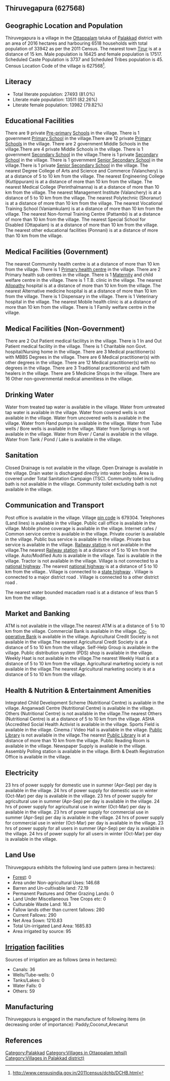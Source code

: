 {{Infobox settlement
| name=Thiruvegapura
| native_name=
| native_name_lang=
| other_name=
| nickname=
| settlement_type=Village
| image_skyline=
| image_alt=
| image_caption=
| pushpin_map=India Kerala
| pushpin_label_position=right
| pushpin_map_alt=
| pushpin_map_caption=Location in Kerala, India
| latd=
| latm=
| lats=
| latNS=
| longd=
| longm=
| longs=
| longEW=
| coordinates_display=inline,title
| subdivision_type=Country
| subdivision_name={{flag|India}}
| subdivision_type1=[[States and territories of India|State]]
| subdivision_name1=Kerala 
| subdivision_type2=[[List of districts of India|District]]
| subdivision_name2=Palakkad
| subdivision_type3=Tahsil
| subdivision_name3=Ottappalam
| website=
| established_title=<!-- Established -->
| established_date=
| founder=
| named_for=
| government_type=
| governing_body=
| unit_pref=Metric=
| area_footnotes=
| area_rank=
| area_total_km2=20.16
| elevation_footnotes=
| elevation_m=
| population_total=33942
| population_as_of=2011
| population_rank=
| population_density_km2=1683
| population_demonym=
| population_footnotes=
| demographics_type1=Languages
| demographics1_title1=Official
| demographics1_info1=[[Malayalam language|Malayalam]]
| timezone1=[[Indian Standard Time|IST]]
| utc_offset1==+5:30
| postal_code_type=[[Postal Index Number|PIN]]
| postal_code=679304
| area_code_type=Telephone code
| area_code=
| registration_plate=
| blank1_name_sec1=Nearest city
| blank1_info_sec1=[[Tirur]]
| blank2_name_sec1=[[Human sex ratio|Sex ratio]]
| blank2_info_sec1=1066 [[male|♂]]/[[female|♀]]
| blank3_name_sec1=Literacy
| blank3_info_sec1=81.0%
| blank1_name_sec2=[[2011 Census of India|2011 census]] code
| blank1_info_sec2=627568
| footnotes=
}}

== Thiruvegapura (627568) ==

== Geographic Location and Population ==

Thiruvegapura is a village in the [[Ottappalam]] taluka of [[Palakkad]] district with an area of 2016 hectares and harbouring 6518 households with total population of 33942 as per the 2011 Census. The nearest town [[Tirur]] is at a distance of 15 km. Male population is 16425 and female population is 17517. Scheduled Caste Population is 3737 and Scheduled Tribes population is 45. Census Location Code of the village is 627568<ref>http://www.censusindia.gov.in/2011census/dchb/DCHB.html</ref>.


== Literacy ==  
* Total literate population: 27493 (81.0%)
* Literate male population: 13511 (82.26%)
* Literate female population: 13982 (79.82%)


== Educational Facilities ==  
There are 9 private [[Pre-primary]] [[School]]s in the village.
There is 1 government [[Primary School]] in the village.There are 12 private [[Primary School]]s in the village.
There are 2 government Middle Schools in the village.There are 4 private Middle Schools in the village.
There is 1 government [[Secondary School]] in the village.There is 1 private [[Secondary School]] in the village.
There is 1 government [[Senior Secondary School]] in the village.There is 1 private [[Senior Secondary School]] in the village.
The nearest Degree College of Arts and Science and Commerce (Valanchery) is at a distance of 5 to 10 km from the village.
The nearest Engineering College (Kuttippuram) is at a distance of more than 10 km from the village.
The nearest Medical College (Perinthalmanna) is at a distance of more than 10 km from the village.
The nearest Management Institute (Valanchery) is at a distance of 5 to 10 km from the village.
The nearest Polytechnic (Shoranur) is at a distance of more than 10 km from the village.
The nearest Vocational Training School (Vaniamkulam) is at a distance of more than 10 km from the village.
The nearest Non-formal Training Centre (Pattambi) is at a distance of more than 10 km from the village.
The nearest Special School for Disabled (Ottapalam) is at a distance of more than 10 km from the village.
The nearest other educational facilities (Ponnani) is at a distance of more than 10 km from the village.


== Medical Facilities (Government) ==
The nearest Commumity health centre is at a distance of more than 10 km from the village.
There is 1 [[Primary health centre]] in the village.
There are 2 Primary health sub centres in the village.
There is 1 [[Maternity]] and child welfare centre in the village.
There is 1 T.B. clinic in the village.
The nearest [[Allopathy]] hospital is at a distance of more than 10 km from the village.
The nearest Alternative medicine hospital is at a distance of more than 10 km from the village.
There is 1 Dispensary in the village.
There is 1 Veterinary hospital in the village.
The nearest Mobile health clinic is at a distance of more than 10 km from the village.
There is 1 Family welfare centre in the village.


== Medical Facilities (Non-Government) ==
There are 2 Out Patient medical facilitys in the village.
There is 1 In and Out Patient medical facility in the village.
There is 1 Charitable non Govt. hospital/Nursing home in the village.
There are 3 Medical practitioner(s) with MBBS Degrees in the village.
There are 6 Medical practitioner(s) with other degrees in the village.
There are 12 Medical practitioner(s) with no degrees in the village.
There are 3 Traditional practitioner(s) and faith healers in the village.
There are 5 Medicine Shops in the village.
There are 16 Other non-governmental medical amenitiess in the village.


== Drinking Water ==
Water from treated tap water is available in the village.
Water from untreated tap water is available in the village.
Water from covered wells is not available in the village.
Water from uncovered wells is available in the village.
Water from Hand pumps is available in the village.
Water from Tube wells / Bore wells is available in the village.
Water from Springs is not available in the village.
Water from River / Canal is available in the village.
Water from Tank / Pond / Lake is available in the village.


== Sanitation ==
Closed Drainage is not available in the village.
Open Drainage is available in the village.
Drain water is discharged directly into water bodies.
Area is covered under Total Sanitation Campaign (TSC).
Community toilet including bath is not available in the village.
Community toilet excluding bath is not available in the village.


== Communication and Transport ==
Post office is available in the village.
Village [[pin code]] is 679304.
Telephones (Land lines) is available in the village.
Public call office is available in the village.
Mobile phone coverage is available in the village.
Internet cafes / Common service centre is available in the village.
Private courier is available in the village.
Public bus service is available in the village.
Private bus service is available in the village.
[[Railway station]] is not available in the village.The nearest [[Railway station]] is at a distance of 5 to 10 km from the village.
Auto/Modified Auto is available in the village.
Taxi is available in the village.
Tractor is not available in the village.
Village is not connected to a [[national highway]] .The nearest [[national highway]] is at a distance of 5 to 10 km from the village..
Village is connected to a [[state highway]]  .
Village is connected to a major district road    .
Village is connected to a other district road  .


The nearest water bounded macadam road is at a distance of less than 5 km from the village.




== Market and Banking ==
ATM is not available in the village.The nearest ATM is at a distance of 5 to 10 km from the village.
Commercial Bank is available in the village.
[[Co-operative Bank]] is available in the village.
Agricultural Credit Society is not available in the village.The nearest Agricultural Credit Society is at a distance of 5 to 10 km from the village.
Self-Help Group is available in the village.
Public distribution system (PDS) shop is available in the village.
Weekly Haat is not available in the village.The nearest Weekly Haat is at a distance of 5 to 10 km from the village.
Agricultural marketing society is not available in the village.The nearest Agricultural marketing society is at a distance of 5 to 10 km from the village.


== Health & Nutrition & Entertainment Amenities ==
Integrated Child Development Scheme (Nutritional Centre) is available in the village.
Anganwadi Centre (Nutritional Centre) is available in the village.
Others (Nutritional Centre) is not available in the village.The nearest Others (Nutritional Centre) is at a distance of 5 to 10 km from the village.
ASHA (Accredited Social Health Activist is available in the village.
Sports Field is available in the village.
Cinema / Video Hall is available in the village.
[[Public Library]] is not available in the village.The nearest [[Public Library]] is at a distance of more than 10 km from the village.
Public Reading Room is available in the village.
Newspaper Supply is available in the village.
Assembly Polling station is available in the village.
Birth & Death Registration Office is available in the village.


== Electricity ==
23 hrs of power supply for domestic use in summer (Apr-Sep) per day is available in the village.
24 hrs of power supply for domestic use in winter (Oct-Mar) per day is available in the village.
23 hrs of power supply for agricultural use in summer (Apr-Sep) per day is available in the village.
24 hrs of power supply for agricultural use in winter (Oct-Mar) per day is available in the village.
23 hrs of power supply for commercial use in summer (Apr-Sep) per day is available in the village.
24 hrs of power supply for commercial use in winter (Oct-Mar) per day is available in the village.
23 hrs of power supply for all users in summer (Apr-Sep) per day is available in the village.
24 hrs of power supply for all users in winter (Oct-Mar) per day is available in the village.


== Land Use ==
Thiruvegapura exhibits the following land use pattern (area in hectares):
* [[Forest]]: 0
* Area under Non-agricultural Uses: 146.68
* Barren and Un-cultivable land: 72.19
* Permanent Pastures and Other Grazing Lands: 0
* Land Under Miscellaneous Tree Crops etc: 0
* Culturable Waste Land: 16.3
* Fallow lands other than current fallows: 280
* Current Fallows: 290
* Net Area Sown: 1210.83
* Total Un-irrigated Land Area: 1685.83
* Area irrigated by source: 95


== [[Irrigation]] facilities ==
Sources of irrigation are as follows (area in hectares):
* Canals: 36
* Wells/Tube-wells: 0
* Tanks/Lakes: 0
* Water Falls: 0
* Others: 59


== Manufacturing ==
Thiruvegapura is engaged in the manufacture of following items (in decreasing order of importance): Paddy,Coconut,Arecanut


[[Category:Palakkad]]
[[Category:Villages in Ottappalam tehsil)]]
[[Category:Villages in Palakkad district)]]


== References ==
{{Reflist}}


